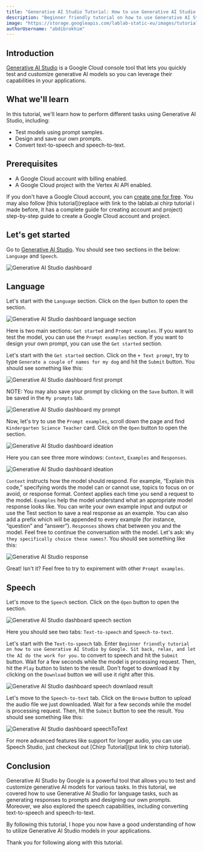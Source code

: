 ```yaml
---
title: "Generative AI Studio Tutorial: How to use Generative AI Studio by Google."
description: "Beginner friendly tutorial on how to use Generative AI Studio by Google. Sit back, relax, and let the AI do the work for you."
image: "https://storage.googleapis.com/lablab-static-eu/images/tutorials/giigle-tut-thumb1.png"
authorUsername: "abdibrokhim"
---
```



## Introduction

[Generative AI Studio](https://cloud.google.com/vertex-ai/docs/generative-ai/learn/generative-ai-studio) is a Google Cloud console tool that lets you quickly test and customize generative AI models so you can leverage their capabilities in your applications.


## What we'll learn

In this tutorial, we'll learn how to perform different tasks using Generative AI Studio, including:

* Test models using prompt samples.
* Design and save our own prompts.
* Convert text-to-speech and speech-to-text.


## Prerequisites

* A Google Cloud account with billing enabled.
* A Google Cloud project with the Vertex AI API enabled.

If you don't have a Google Cloud account, you can [create one for free](https://cloud.google.com/free). You may also follow [this tutorial](replace with link to the lablab.ai chirp tutorial i made before, it has a complete guide for creating account and project) step-by-step guide to create a Google Cloud account and project.


## Let's get started

Go to [Generative AI Studio](https://console.cloud.google.com/vertex-ai/generative). You should see two sections in the below: `Language` and `Speech`.

<Img src="https://imagedelivery.net/K11gkZF3xaVyYzFESMdWIQ/a56a0671-601c-4351-8956-af58297bd900/full" alt="Generative AI Studio dashboard" caption="Generative AI Studio dashboard"/>


## Language


Let's start with the `Language` section. Click on the `Open` button to open the section.


<Img src="https://imagedelivery.net/K11gkZF3xaVyYzFESMdWIQ/d1172ba5-105d-47f9-d9c4-fbf64e88ce00/full" alt="Generative AI Studio dashboard language section" caption="Generative AI Studio dashboard language section"/>


Here is two main sections: `Get started` and `Prompt examples`. If you want to test the model, you can use the `Prompt examples` section. If you want to design your own prompt, you can use the `Get started` section.


Let's start with the `Get started` section. Click on the `+ Text prompt`, try to type `Generate a couple of names for my dog` and hit the `Submit` button. You should see something like this:

<Img src="https://imagedelivery.net/K11gkZF3xaVyYzFESMdWIQ/b98bcc9e-5ccb-4f1a-9d95-779e864f9000/full" alt="Generative AI Studio dashboard first prompt" caption="Generative AI Studio dashboard first prompt"/>


NOTE: You may also save your prompt by clicking on the `Save` button. It will be saved in the `My prompts` tab.

<Img src="https://imagedelivery.net/K11gkZF3xaVyYzFESMdWIQ/e61bda08-7048-4a8e-b2c3-8969ee612800/full" alt="Generative AI Studio dashboard my prompt" caption="Generative AI Studio dashboard my prompt"/>


Now, let's try to use the `Prompt examples`, scroll down the page and find `Kindergarten Science Teacher` card. Click on the `Open` button to open the section.

<Img src="https://imagedelivery.net/K11gkZF3xaVyYzFESMdWIQ/9aaeed0b-d68a-436b-9ac3-af8f3bf78e00/full" alt="Generative AI Studio dashboard ideation" caption="Generative AI Studio dashboard ideation"/>

Here you can see three more windows: `Context`, `Examples` and `Responses`. 

<Img src="https://imagedelivery.net/K11gkZF3xaVyYzFESMdWIQ/fc2d37d1-2eec-4461-3139-2c02646bb700/full" alt="Generative AI Studio dashboard ideation" caption="Generative AI Studio dashboard ideation"/>


`Context` instructs how the model should respond. For example, “Explain this code,” specifying words the model can or cannot use, topics to focus on or avoid, or response format. Context applies each time you send a request to the model. 
`Examples` help the model understand what an appropriate model response looks like. You can write your own example input and output or use the Test section to save a real response as an example. You can also add a prefix which will be appended to every example (for instance, “question” and “answer”).
`Responses` shows chat between you and the model. Feel free to continue the conversation with the model. Let's ask: `Why they specifically choice these names?`. You should see something like this:


<Img src="https://imagedelivery.net/K11gkZF3xaVyYzFESMdWIQ/3b14f94c-9a64-4782-c9b0-0236e0eab200/full" alt="Generative AI Studio response" caption="Generative AI Studio response"/>

Great! Isn't it? Feel free to try to expirement with other `Prompt examples`.


## Speech

Let's move to the `Speech` section. Click on the `Open` button to open the section.

<Img src="https://imagedelivery.net/K11gkZF3xaVyYzFESMdWIQ/e028a95d-a0a6-4ba8-e02b-b14572399200/full" alt="Generative AI Studio dashboard speech section" caption="Generative AI Studio dashboard speech section"/>

Here you should see two tabs: `Text-to-speech` and `Speech-to-text`. 

Let's start with the `Text-to-speech` tab. Enter `Beginner friendly tutorial on how to use Generative AI Studio by Google. Sit back, relax, and let the AI do the work for you.` to convert to speech and hit the `Submit` button. 
Wait for a few seconds while the model is processing request. Then, hit the `Play` button to listen to the result. Don't foget to download it by clicking on the `Download` button we will use it right after this.

<Img src="https://imagedelivery.net/K11gkZF3xaVyYzFESMdWIQ/541a708a-055f-4bb8-7112-d359bf152e00/full" alt="Generative AI Studio dashboard speech downlaod result" caption="Generative AI Studio dashboard speech downlaod result"/>


Let's move to the `Speech-to-text` tab. Click on the `Browse` button to upload the audio file we just downloaded. Wait for a few seconds while the model is processing request. Then, hit the `Submit` button to see the result. You should see something like this:

<Img src="https://imagedelivery.net/K11gkZF3xaVyYzFESMdWIQ/6c2ab637-9bb7-4a62-359c-78c2711f2600/full" alt="Generative AI Studio dashboard speechToText" caption="Generative AI Studio dashboard speechToText"/>

For more advanced features like support for longer audio, you can use Speech Studio, just checkout out [Chirp Tutorial](put link to chirp tutorial).


## Conclusion

Generative AI Studio by Google is a powerful tool that allows you to test and customize generative AI models for various tasks. In this tutorial, we covered how to use Generative AI Studio for language tasks, such as generating responses to prompts and designing our own prompts. Moreover, we also explored the speech capabilities, including converting text-to-speech and speech-to-text. 

By following this tutorial, I hope you now have a good understanding of how to utilize Generative AI Studio models in your applications.


Thank you for following along with this tutorial.
